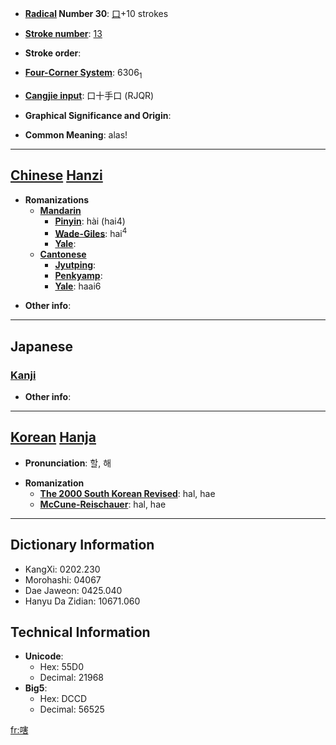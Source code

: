 * '''[[Wiktionary:Chinese radical index| Radical]] Number 30''': [[Wiktionary:Chinese radical index 口|口]]+10 strokes

* '''[[Wiktionary:Chinese total strokes index|Stroke number]]''': [[Wiktionary:Chinese total strokes index 13|13]]

* '''Stroke order''': 

* '''[[Wiktionary:Chinese four corner index|Four-Corner System]]''': 6306<sub>1</sub>

* '''[[Wiktionary:Chinese Cangjie index|Cangjie input]]''': 口十手口 (RJQR)

* '''Graphical Significance and Origin''': 

* '''Common Meaning''': alas!

----

== [[Chinese]] [[Hanzi]] ==

* '''Romanizations'''
** '''[[Mandarin]]'''
*** '''[[Pinyin]]''': hài (hai4)
*** '''[[Wade-Giles]]''': hai<sup>4</sup>
*** '''[[Yale]]''': 
** '''[[Cantonese]]'''
*** '''[[Jyutping]]''':
*** '''[[Penkyamp]]''': 
*** '''[[Yale]]''': haai6

* '''Other info''': 

----

==Japanese==
===[[Kanji]]===
{{kanji|on readings=[[かつ]] (katsu), [[げち]] (gechi), [[かい]] (kai)
|kun readings=
}}

* '''Other info''':  

----

== [[Korean]] [[Hanja]] ==

* '''Pronunciation''': 할, 해

* '''Romanization'''
** '''[[The 2000 South Korean Revised Romanization|The 2000 South Korean Revised]]''': hal, hae
** '''[[McCune-Reischauer]]''': hal, hae

----

== Dictionary Information ==

* KangXi: 0202.230
* Morohashi: 04067
* Dae Jaweon: 0425.040
* Hanyu Da Zidian: 10671.060

== Technical Information ==

* '''Unicode''':
** Hex: 55D0
** Decimal: 21968
* '''Big5''':
** Hex: DCCD
** Decimal: 56525

[[fr:嗐]]